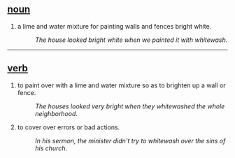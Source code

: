== [[noun]] ==

# a lime and water mixture for painting walls and fences bright white.
#:''The house looked bright white when we painted it with whitewash''.

----

== [[verb]] ==
# to paint over with a lime and water mixture so as to brighten up a wall or fence.
#:''The houses looked very bright when they whitewashed the whole neighborhood''.
# to cover over errors or bad actions.
#:''In his sermon, the minister didn't try to whitewash over the sins of his church''.